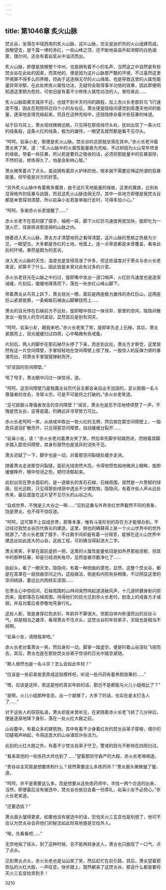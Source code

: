 ```yaml
---
---
---
```

title: 第1046章 炙火山脉
---



焚炎谷，坐落在中域西南的炙火山脉，这片山脉，完全是由炽热的火山组建而成，放眼望去，是千篇一律的赤红，一些山峰之顶，还不断地袅袅升起浓郁的白色烟雾，偶尔间，还会有着岩浆从中溢流而出。

炙火山脉，即便是放眼整个中州，也是拥有着不小的名声，当然这之中自然是有些焚炎谷在此处的因素，而其他的，便是因为这片山脉那严酷的环境，不过虽然这里环境算不得多么的养眼，但由于这连绵无尽的火山缘故，也是导致这里的火属性能量异常浓郁，在此处修炼火属性功法，无疑将会取得事半功倍的效果，因此即便明知道这里颇为危险，可依旧是有着不少修炼火属性功法的人，冒险来此……

炙火山脉距黄天城并不远，也就不到半天时间的路程，加上赤火长老那巨鸟飞行速度不慢，因此在短短将近四个小时左右后，萧炎便是隐隐间感觉到周遭天地间的能量，逐渐地变得充裕起来，而且在这种充裕中，还隐隐掺杂着许些狂暴的味道。

站于巨鸟背上，萧炎视线微微远眺，只见得在那视线尽头处，犹如出现了一条火红的线条般，这条火红的线条，极为的雄伟，一眼望去居然都是看不见尽头。

“呵呵，岩枭小友，那便是炙火山脉，焚炎谷的总部就坐落在其中。”赤火长老冲着萧炎笑了笑，道：“炙火山脉中的火属性能量极为充裕，不过却因为火山常年喷发的缘故，带着一些狂暴，所以若是要将之吸收的话，必须将那能量中的狂暴驱除，不然的话，修炼得久了，怕是会影响心智。”

萧炎微笑着点了点头，虽说拥有着异火护体的他，根本就不需要忌惮这所谓的狂暴能量，但毕竟是对方的好意。

“另外炙火山脉中有着极多魔兽，由于这片天地能量的缘故，这里的魔兽，比别处显得格外的狂暴与凶狠，而且这炙火山脉连绵无尽，其中一些地方即便是我焚炎谷都是未曾探测清楚，所以岩枭小友若是单独行走时，可得多加小心。”

“呵呵，多谢赤火长老提醒了……”

赤火长老不在意的摆了摆手，袖袍一挥，脚下火红巨鸟速度再度加快，旋即化为一道火芒，径直掠进那连绵的山脉之内。

随着进入炙火山脉，萧炎方才清楚地将之看得清楚，这片山脉的葱郁之色极为少见，一眼望去，大多都是赤红的土地，地面上，连一点草皮都是未曾覆盖，看来此处的环境，果然是颇为的恶劣。

进入炙火山脉的天空，温度也是变得高涨了许多，但这些温度对于萧炎与赤火长老来说，却算不了什么，因此皆是未曾对此有过多的介意。

赤火长老目光在山脉之中扫过，旋即嘴中发出一道口哨声，火红巨鸟速度也是逐渐减缓，片刻后，缓缓地降落而下，落在一处赤红山峰山脚下。

带着萧炎从鸟背上跃下，萧炎目光一瞟，面前是两座极为雄伟的赤红巨山，这两座巨山紧紧依靠，一条蜿蜒石梯由山脚攀绕而上……

萧炎的目光停在石梯前方不远处，旋即眼中掠过一抹讶异，那里的空间，隐隐间散发出一股惊人的空间波动，显然其后是别有洞天。

“呵呵，岩枭小友，跟我来吧。”赤火长老笑了笑，旋即率先走上石梯，其后，萧炎紧跟而上，目光缓缓扫过四周，心中略微有些戒备。

片刻后，两人的脚步在那石梯尽头停了下来，而走到此处，萧炎方才察觉，这里居然有这一片空间障壁，手掌轻轻地在空间障壁上按了按，一股惊人的反弹力顿时暴涌而出，将萧炎手掌狠狠弹射而开。

“好坚固的空间障壁。”

甩了甩手，萧炎眼中闪过一抹惊讶，道。

“呵呵，这空间障壁乃是我魔炎谷历代谷主都会亲自出手加固的，足以抵御一名斗尊强者的攻击，寻常斗宗，可是不可能将之打破的。”赤火长老笑道。

“足可抵御斗尊强者攻击的空间障壁？”闻言，萧炎也是忍不住地啧啧赞了一声，不愧是焚炎谷，这等底蕴，的确远非寻常势力可比。

赤火长老呵呵一笑，从纳戒中取出一枚火红的玉牌，然后按在那空间障壁上，一股奇异波动扩散而开，只见得那空间障壁，自动缓缓分裂开……

“岩枭小友，请！”赤火长老对着萧炎笑了笑，然后率先脚步轻踏而进，而随着其脚步踏入那空间障壁，其身形居然也是诡异的消失不见。

萧炎迟疑了一下，脚步也是一动，对着那空间裂缝处缓步走进。

随着萧炎走进那空间裂缝，面前光线突然大亮，令得他惯性般地微闭上眼眸，旋即缓缓睁开，眼中惊讶之色，顿时浓郁起来。

此刻出现在萧炎面前的，是一道极长的青石石梯，石梯周围，居然是一片葱郁的绿荫，目光远眺，只见得那些绿荫中透出不少建筑物，隐隐间，有着许些人声从远处传来，最后盘旋在这片望不见尽头的山谷之内。

“自成世界，不愧是三大谷之一啊……”见到这番与外界赤红世界截然不同的景象，饶是萧炎，也不得不惊叹道。

“呵呵，这可算不上自成世界，那等本事，唯有斗圣阶别的存在方才能够办到，不过经过我焚炎谷历代族长的建造，这里，倒也的确算得上是一个火山世界中的世外桃源了。”赤火长老摆了摆手，不过眉宇间却是有着一分得意，能够在这火山世界中建造出如此庞大的山谷，这般工程，可的确当得起浩大二字。

萧炎笑笑，手掌在面前虚抓一把，这里的火属性能量依旧是如外界那般浓郁，但其中的那种狂暴，却是已经消失殆尽，显然是被尽数净化了……

抬起头，看了一眼天空，隐隐间，有着一种扭曲的感觉，显然，这整个焚炎谷，都是在笼罩在一层扭曲空间之内，这般做法，倒是和内院有些相像，不过明显这里的空间结镜，要远比内院结实坚固……

在萧炎心中惊叹间，石梯周围的山林间突然响起道道破风声，十几道矫健身影闪掠而来，旋即落在石梯周围，待得他们的目光见到赤火长老时，脸庞上的戒备方才减弱，并且对着后者恭敬地弯身行礼。

这些人影，皆是身穿红色衣衫，年龄并不算很大，但那自体内弥漫而出的丝丝斗气，却是相当之雄浑，看得萧炎不住点头，这焚炎谷的年轻弟子，天赋也是相当不弱啊。

“岩枭小友，请随我来吧。”

赤火长老对着萧炎一笑，然后身形一动，脚掌一踏虚空，便是时着山谷深处飞掠而去，其后，萧炎也是在那些焚炎谷弟子惊讶的日光中踏空紧随。

“那人居然也是一名斗宗？怎么会如此年轻？”

“应该是一些前辈故意弄成这般模样吧，听说一些丹药有着养颜效果的……”

“嗯，应该是这样，若这是他的真实年龄的话，那岂不是都能与火儿小姐相比了？”

“是啊，火儿小姐那种变态，出一个就够了，大多了的话，也实在是太打击人了……”

对于这些人的窃窃私语，萧炎却是未曾听见，在紧随着赤火长老飞掠了几分钟后，便是逐渐地降下身形，落在一处火红大殿之前。

山谷腹中，有着众多的建筑物，其中有着不少身着红衣的焚炎谷弟子穿梭，偶尔的切磋喝声响起，令得这庞大的山谷涌现许些活力。

此刻的火红大殿之外，有着不少焚炎谷弟子守卫，警戒的目光不断地在四周扫过。

“看来其他的一些炼药大师也到了……”望着那防守森严的大殿，赤火长老喃喃道。

“贵谷谷主究竟是想要炼制什么？居然需要这么多炼药师？”萧炎眉头微微皱了皱，道。

“呵呵，并不是需要这么多，而是想要从这些炼药师中，寻找一两个合适的出来，当然，即便最后没有被选中，焚炎谷也依旧会备一份厚礼，岩枭小友不必担心。”赤火长老笑道。

“还要选拔？”

萧炎眉头皱得更紧，如果他没有被选中的话，恐怕天火三玄变也是别想了，他可不会认为焚炎谷会将他们的秘法如此轻易地便是交给外人。

“唉，先看看吧……”

无奈地摇了摇头，到了这种时候，总不能再转身走人，萧炎也只能叹了一口气，点了点头。

见到萧炎点头，赤火长老也是讪讪笑了笑，然后赶忙在前引路，其后，萧炎望着那恢弘的火红大殿，一声叹息，快步跟上，既然都来了这焚炎谷，那说什么都是要将天火三玄变给弄到手！





3210